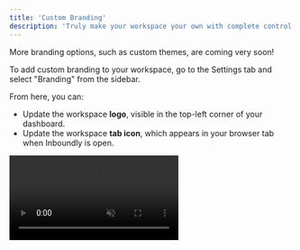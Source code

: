 ```yaml
---
title: 'Custom Branding'
description: 'Truly make your workspace your own with complete control over its look & feel.'
---
```


<Check>More branding options, such as custom themes, are coming very soon!</Check>

To add custom branding to your workspace, go to the Settings tab and select "Branding" from the sidebar.

From here, you can:
* Update the workspace **logo**, visible in the top-left corner of your dashboard.
* Update the workspace **tab icon**, which appears in your browser tab when Inboundly is open.

<video autoplay="true" muted="true" loop playsinline className="w-full aspect-video" src="/videos/guides_branding.mp4" />